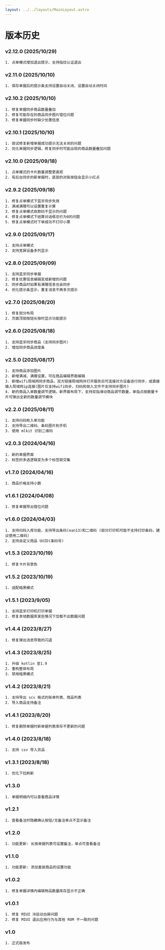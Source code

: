 ```yaml
---
layout: ../../layouts/MainLayout.astro
---
```


# 版本历史

### v2.12.0 (2025/10/29)

    1. 点单模式增加退出提示、支持指纹认证退出

### v2.11.0 (2025/10/10)

    1. 保存单据后的提示条支持设置自动关闭、设置自动关闭时间

### v2.10.2 (2025/10/10)

    1. 修复单据同步商品数量叠加
    2. 修复可能存在的商品同步图片错位问题
    3. 修复单据同步时缺少优惠信息

### v2.10.1 (2025/10/10)

    1. 尝试修复新增单据成功提示无法关闭的问题
    2. 优化单据同步逻辑，修复同步时可能出现的商品数量叠加问题

### v2.10.0 (2025/09/18)

    1. 点单模式的卡片数量调整更直观
    2. 有后台同步的新单据时，底部的对账按钮会显示小红点

### v2.9.2 (2025/09/18)

    1. 修复点单模式下蓝牙同步失效
    2. 满减满赠可以设置重复计算
    3. 修复点单模式收款码不显示的问题
    4. 修复点单模式下结算对话框总价为0的问题
    5. 修复点单模式时下单成功不打印小票

### v2.9.0 (2025/09/17)

    1. 支持点单模式
    2. 支持宽屏设备多列显示

### v2.8.0 (2025/09/09)

    1. 支持蓝牙同步单据
    2. 修复优惠信息编辑变成新增的问题
    3. 同步商品时如果有满赠信息也会同步
    4. 优化提示条显示，重复消息不再多次提示

### v2.7.0 (2025/08/20)

    1. 修复部分布局
    2. 页面顶部按钮长按时显示功能提示

### v2.6.0 (2025/08/18)

    1. 支持蓝牙同步商品（支持同步图片）
    2. 增加同步商品进度条

### v2.5.0 (2025/08/17)

    1. 支持商品添加图片
    2. 新增满减、满赠设置，可在商品编辑界面编辑
    3. 新增wifi局域网同步商品，双方链接局域网并打开服务后可连接对方设备进行同步，或直接输入局域网ip连接(图片仅支持wifi同步，扫码和倒入文件不支持同步图片)
    4. 新的商品入单数量调节逻辑，新界面布局下，支持双指滑动商品调节数量，单指点按数量卡片可弹出全新的数量调节模块

### v2.2.0 (2025/08/11)

    1. 支持扫码枪入单功能
    2. 支持导出二维码、条码图片到手机
    3. 使用 mlkit 识别二维码

### v2.0.3 (2024/04/16)

    1. 新的单据界面
    2. 标签的多选逻辑变为多个标签取交集

### v1.7.0 (2024/04/16)

    1. 商品价格支持小数

### v1.6.1 (2024/04/08)

    1. 修复单据导出错位问题

### v1.6.0 (2024/04/03)

    1. 支持扫码入库功能，支持导出条码(ean13)和二维码 (部分打印机可能不支持打印条码，建议使用二维码)
    2. 支持自定义商品 UUID(条码号)

### v1.5.3 (2023/10/19)

    1. 修复卡片背景色

### v1.5.2 (2023/10/19)

    1. 适配暗黑模式

### v1.5.1 (2023/9/05)

    1. 支持蓝牙打印机打印单据
    2. 修复本地数据库某些情况下加载不出数据问题

### v1.4.4 (2023/8/27)

    1. 修复弹出消息导致的闪退

### v1.4.3 (2023/8/25)

    1. 升级 kotlin 至1.9
    2. 重构整体布局
    3. 禁用暗黑模式

### v1.4.2 (2023/8/21)

    1. 支持导出 scv 格式的账单列表、商品列表
    2. 导入商品支持备注

### v1.4.1 (2023/8/20)

    1. 修复删除单据时新单据列表库存不更新的问题

### v1.4.0 (2023/8/18)

    1. 支持 csv 导入货品

### v1.3.1 (2023/8/18)

    1. 优化下拉刷新

### v1.3.0

    1. 单据明细内可以查看商品详情

### v1.2.1

    1. 查看备注时隐藏确认按钮/无备注单点不显示备注

### v1.2.0

    1. 功能更新: 长按单据列表可设置备注，单点可查看备注

### v1.1.0

    1. 功能更新: 添加套装商品的设置功能

### v1.0.2

    1. 修复单据详情内编辑物品数量库存显示不正确

### v1.0.1

    1. 修复 MIUI 冷启动白屏问题
    2. 修复 MIUI 退出应用行为与其他 ROM 不一致的问题

### v1.0

    1. 正式版发布
